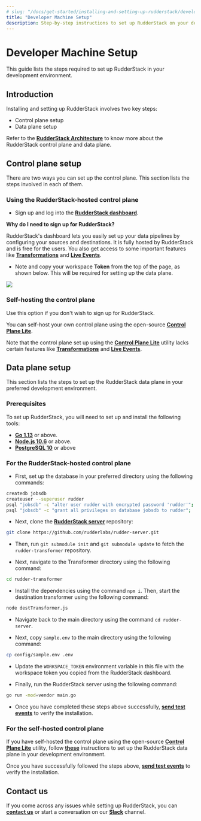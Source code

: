 ```yaml
---
# slug: "/docs/get-started/installing-and-setting-up-rudderstack/developer-machine-setup"
title: "Developer Machine Setup"
description: Step-by-step instructions to set up RudderStack on your developer machine.
---
```


# Developer Machine Setup

This guide lists the steps required to set up RudderStack in your development environment.

## Introduction

Installing and setting up RudderStack involves two key steps:

- Control plane setup
- Data plane setup

<div class="infoBlock">

Refer to the <a href="https://rudderstack.com/docs/get-started/rudderstack-architecture">**RudderStack Architecture**</a> to know more about the RudderStack control plane and data plane.
</div>

## Control plane setup

There are two ways you can set up the control plane. This section lists the steps involved in each of them.

### Using the RudderStack-hosted control plane

- Sign up and log into the [**RudderStack dashboard**](https://app.rudderlabs.com/signup).

<div class="infoBlock">

**Why do I need to sign up for RudderStack?**

RudderStack's dashboard lets you easily set up your data pipelines by configuring your sources and destinations. It is fully hosted by RudderStack and is free for the users. You also get access to some important features like <a href="https://rudderstack.com/docs/transformations/">**Transformations**</a> and <a href="https://rudderstack.com/docs/user-guides/how-to-guides/live-destination-event-debugger/">**Live Events**</a>.
</div>

- Note and copy your workspace **Token** from the top of the page, as shown below. This will be required for setting up the data plane.

<img src="../../assets/screen-shot-2021-07-01-at-5.36.15-pm332333331.png" />

### Self-hosting the control plane

<div class="warning">
  
Use this option if you don't wish to sign up for RudderStack.
</div>

You can self-host your own control plane using the open-source [**Control Plane Lite**](https://rudderstack.com/docs/user-guides/how-to-guides/rudderstack-control-plane-lite/).

<div class="dangerBlock">

Note that the control plane set up using the <a href="https://rudderstack.com/docs/user-guides/how-to-guides/rudderstack-control-plane-lite/">**Control Plane Lite**</a> utility lacks certain features like <a href="https://rudderstack.com/docs/transformations/">**Transformations**</a> and <a href="https://rudderstack.com/docs/user-guides/how-to-guides/live-destination-event-debugger/">**Live Events**</a>.
</div>

## Data plane setup

This section lists the steps to set up the RudderStack data plane in your preferred development environment.

### Prerequisites

To set up RudderStack, you will need to set up and install the following tools:

- [**Go 1.13**](https://golang.org/dl/) or above.
- [**Node.js 10.6**](https://nodejs.org/en/download/) or above.
- [**PostgreSQL 10**](https://www.postgresql.org/download/) or above

### For the RudderStack-hosted control plane

- First, set up the database in your preferred directory using the following commands:

```bash
createdb jobsdb
createuser --superuser rudder
psql "jobsdb" -c "alter user rudder with encrypted password 'rudder'";
psql "jobsdb" -c "grant all privileges on database jobsdb to rudder";
```

- Next, clone the [**RudderStack server**](https://github.com/rudderlabs/rudder-server) repository:

```bash
git clone https://github.com/rudderlabs/rudder-server.git
```

- Then, run `git submodule init` and `git submodule update` to fetch the `rudder-transformer` repository.

- Next, navigate to the Transformer directory using the following command:

```bash
cd rudder-transformer
```

- Install the dependencies using the command `npm i`. Then, start the destination transformer using the following command:

```bash
node destTransformer.js
```

- Navigate back to the main directory using the command `cd rudder-server`.

- Next, copy `sample.env` to the main directory using the following command:

```bash
cp config/sample.env .env
```

- Update the `WORKSPACE_TOKEN` environment variable in this file with the workspace token you copied from the RudderStack dashboard.

- Finally, run the RudderStack server using the following command:

```bash
go run -mod=vendor main.go
```

- Once you have completed these steps above successfully, [**send test events**](https://rudderstack.com/docs/get-started/installing-and-setting-up-rudderstack/sending-test-events/) to verify the installation.

### For the self-hosted control plane

If you have self-hosted the control plane using the open-source <a href="https://rudderstack.com/docs/user-guides/how-to-guides/rudderstack-control-plane-lite/">**Control Plane Lite**</a> utility, follow [**these**](https://rudderstack.com/docs/get-started/control-plane-lite#developer-machine-setup) instructions to set up the RudderStack data plane in your development environment.

Once you have successfully followed the steps above, [**send test events**](https://rudderstack.com/docs/get-started/installing-and-setting-up-rudderstack/sending-test-events/) to verify the installation.

## Contact us

If you come across any issues while setting up RudderStack, you can [**contact us**](mailto:%20docs@rudderstack.com) or start a conversation on our [**Slack**](https://rudderstack.com/join-rudderstack-slack-community) channel.
